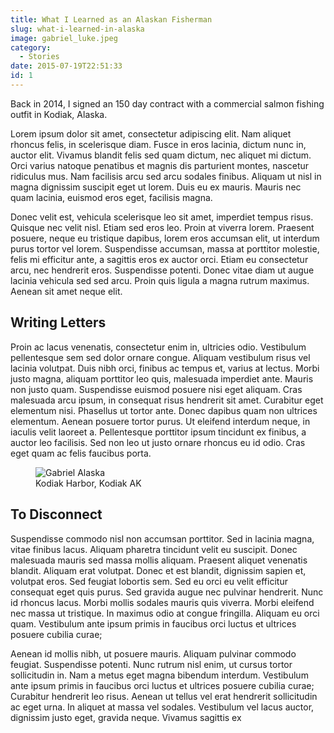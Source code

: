 ```yaml
---
title: What I Learned as an Alaskan Fisherman
slug: what-i-learned-in-alaska
image: gabriel_luke.jpeg
category: 
  - Stories
date: 2015-07-19T22:51:33
id: 1
---
```


Back in 2014, I signed an 150 day contract with a commercial salmon fishing outfit in Kodiak, Alaska.

Lorem ipsum dolor sit amet, consectetur adipiscing elit. Nam aliquet rhoncus felis, in scelerisque diam. Fusce in eros lacinia, dictum nunc in, auctor elit. Vivamus blandit felis sed quam dictum, nec aliquet mi dictum. Orci varius natoque penatibus et magnis dis parturient montes, nascetur ridiculus mus. Nam facilisis arcu sed arcu sodales finibus. Aliquam ut nisl in magna dignissim suscipit eget ut lorem. Duis eu ex mauris. Mauris nec quam lacinia, euismod eros eget, facilisis magna.

Donec velit est, vehicula scelerisque leo sit amet, imperdiet tempus risus. Quisque nec velit nisl. Etiam sed eros leo. Proin at viverra lorem. Praesent posuere, neque eu tristique dapibus, lorem eros accumsan elit, ut interdum purus tortor vel lorem. Suspendisse accumsan, massa at porttitor molestie, felis mi efficitur ante, a sagittis eros ex auctor orci. Etiam eu consectetur arcu, nec hendrerit eros. Suspendisse potenti. Donec vitae diam ut augue lacinia vehicula sed sed arcu. Proin quis ligula a magna rutrum maximus. Aenean sit amet neque elit.

## Writing Letters

Proin ac lacus venenatis, consectetur enim in, ultricies odio. Vestibulum pellentesque sem sed dolor ornare congue. Aliquam vestibulum risus vel lacinia volutpat. Duis nibh orci, finibus ac tempus et, varius at lectus. Morbi justo magna, aliquam porttitor leo quis, malesuada imperdiet ante. Mauris non justo quam. Suspendisse euismod posuere nisi eget aliquam. Cras malesuada arcu ipsum, in consequat risus hendrerit sit amet. Curabitur eget elementum nisi. Phasellus ut tortor ante. Donec dapibus quam non ultrices elementum. Aenean posuere tortor purus. Ut eleifend interdum neque, in iaculis velit laoreet a. Pellentesque porttitor ipsum tincidunt ex finibus, a auctor leo facilisis. Sed non leo ut justo ornare rhoncus eu id odio. Cras eget quam ac felis faucibus porta.

<figure>
  <img src="gabriel_alaska.jpeg" alt="Gabriel Alaska" />
  <figcaption>Kodiak Harbor, Kodiak AK</figcaption>
</figure>


## To Disconnect

Suspendisse commodo nisl non accumsan porttitor. Sed in lacinia magna, vitae finibus lacus. Aliquam pharetra tincidunt velit eu suscipit. Donec malesuada mauris sed massa mollis aliquam. Praesent aliquet venenatis blandit. Aliquam erat volutpat. Donec et est blandit, dignissim sapien et, volutpat eros. Sed feugiat lobortis sem. Sed eu orci eu velit efficitur consequat eget quis purus. Sed gravida augue nec pulvinar hendrerit. Nunc id rhoncus lacus. Morbi mollis sodales mauris quis viverra. Morbi eleifend nec massa ut tristique. In maximus odio at congue fringilla. Aliquam eu orci quam. Vestibulum ante ipsum primis in faucibus orci luctus et ultrices posuere cubilia curae;

Aenean id mollis nibh, ut posuere mauris. Aliquam pulvinar commodo feugiat. Suspendisse potenti. Nunc rutrum nisl enim, ut cursus tortor sollicitudin in. Nam a metus eget magna bibendum interdum. Vestibulum ante ipsum primis in faucibus orci luctus et ultrices posuere cubilia curae; Curabitur hendrerit leo risus. Aenean ut tellus vel erat hendrerit sollicitudin ac eget urna. In aliquet at massa vel sodales. Vestibulum vel lacus auctor, dignissim justo eget, gravida neque. Vivamus sagittis ex 


